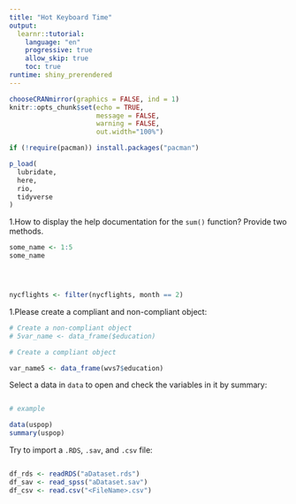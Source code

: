 ```yaml
---
title: "Hot Keyboard Time"
output: 
  learnr::tutorial:
    language: "en"
    progressive: true
    allow_skip: true
    toc: true
runtime: shiny_prerendered
---
```


```r
chooseCRANmirror(graphics = FALSE, ind = 1)
knitr::opts_chunk$set(echo = TRUE,
                      message = FALSE,
                      warning = FALSE,
                      out.width="100%")

if (!require(pacman)) install.packages("pacman")

p_load(
  lubridate,
  here,
  rio,
  tidyverse
)
```

1.How to display the help documentation for the `sum()` function? Provide two methods.

```r

some_name <- 1:5
some_name





```

```r

nycflights <- filter(nycflights, month == 2)

```

1.Please create a compliant and non-compliant object:


```r

# Create a non-compliant object
# 5var_name <- data_frame($education)


```

```r

# Create a compliant object

var_name5 <- data_frame(wvs7$education)


```

Select a data in `data` to open and check the variables in it by summary:

```r


```

```r
# example

data(uspop)
summary(uspop)
```

Try to import a `.RDS`, `.sav`, and `.csv` file:

```r

```

```r

df_rds <- readRDS("aDataset.rds")
df_sav <- read_spss("aDataset.sav")
df_csv <- read.csv("<FileName>.csv")

```